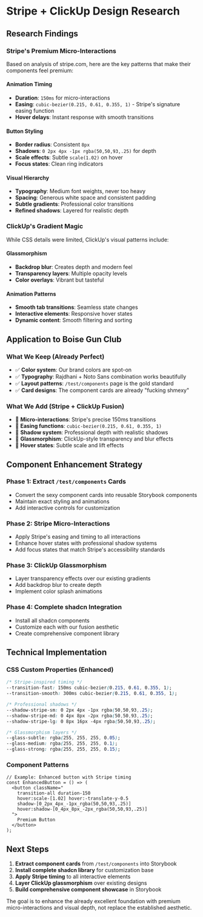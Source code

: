 
<Meta title="Documentation/Research/Design Patterns" />

# Stripe + ClickUp Design Research

## Research Findings

### Stripe's Premium Micro-Interactions

Based on analysis of stripe.com, here are the key patterns that make their components feel premium:

#### Animation Timing
- **Duration**: `150ms` for micro-interactions
- **Easing**: `cubic-bezier(0.215, 0.61, 0.355, 1)` - Stripe's signature easing function
- **Hover delays**: Instant response with smooth transitions

#### Button Styling
- **Border radius**: Consistent `8px` 
- **Shadows**: `0 2px 4px -1px rgba(50,50,93,.25)` for depth
- **Scale effects**: Subtle `scale(1.02)` on hover
- **Focus states**: Clean ring indicators

#### Visual Hierarchy
- **Typography**: Medium font weights, never too heavy
- **Spacing**: Generous white space and consistent padding
- **Subtle gradients**: Professional color transitions
- **Refined shadows**: Layered for realistic depth

### ClickUp's Gradient Magic

While CSS details were limited, ClickUp's visual patterns include:

#### Glassmorphism
- **Backdrop blur**: Creates depth and modern feel
- **Transparency layers**: Multiple opacity levels
- **Color overlays**: Vibrant but tasteful

#### Animation Patterns
- **Smooth tab transitions**: Seamless state changes
- **Interactive elements**: Responsive hover states
- **Dynamic content**: Smooth filtering and sorting

## Application to Boise Gun Club

### What We Keep (Already Perfect)
- ✅ **Color system**: Our brand colors are spot-on
- ✅ **Typography**: Rajdhani + Noto Sans combination works beautifully  
- ✅ **Layout patterns**: `/test/components` page is the gold standard
- ✅ **Card designs**: The component cards are already "fucking shmexy"

### What We Add (Stripe + ClickUp Fusion)
- 🎯 **Micro-interactions**: Stripe's precise 150ms transitions
- 🎯 **Easing functions**: `cubic-bezier(0.215, 0.61, 0.355, 1)`
- 🎯 **Shadow system**: Professional depth with realistic shadows
- 🎯 **Glassmorphism**: ClickUp-style transparency and blur effects
- 🎯 **Hover states**: Subtle scale and lift effects

## Component Enhancement Strategy

### Phase 1: Extract `/test/components` Cards
- Convert the sexy component cards into reusable Storybook components
- Maintain exact styling and animations
- Add interactive controls for customization

### Phase 2: Stripe Micro-Interactions
- Apply Stripe's easing and timing to all interactions
- Enhance hover states with professional shadow systems
- Add focus states that match Stripe's accessibility standards

### Phase 3: ClickUp Glassmorphism
- Layer transparency effects over our existing gradients
- Add backdrop blur to create depth
- Implement color splash animations

### Phase 4: Complete shadcn Integration
- Install all shadcn components
- Customize each with our fusion aesthetic
- Create comprehensive component library

## Technical Implementation

### CSS Custom Properties (Enhanced)
```css
/* Stripe-inspired timing */
--transition-fast: 150ms cubic-bezier(0.215, 0.61, 0.355, 1);
--transition-smooth: 300ms cubic-bezier(0.215, 0.61, 0.355, 1);

/* Professional shadows */
--shadow-stripe-sm: 0 2px 4px -1px rgba(50,50,93,.25);
--shadow-stripe-md: 0 4px 8px -2px rgba(50,50,93,.25);
--shadow-stripe-lg: 0 8px 16px -4px rgba(50,50,93,.25);

/* Glassmorphism layers */
--glass-subtle: rgba(255, 255, 255, 0.05);
--glass-medium: rgba(255, 255, 255, 0.1);
--glass-strong: rgba(255, 255, 255, 0.15);
```

### Component Patterns
```tsx
// Example: Enhanced button with Stripe timing
const EnhancedButton = () => (
  <button className="
    transition-all duration-150 
    hover:scale-[1.02] hover:-translate-y-0.5
    shadow-[0_2px_4px_-1px_rgba(50,50,93,.25)]
    hover:shadow-[0_4px_8px_-2px_rgba(50,50,93,.25)]
  ">
    Premium Button
  </button>
);
```

## Next Steps

1. **Extract component cards** from `/test/components` into Storybook
2. **Install complete shadcn library** for customization base
3. **Apply Stripe timing** to all interactive elements  
4. **Layer ClickUp glassmorphism** over existing designs
5. **Build comprehensive component showcase** in Storybook

The goal is to enhance the already excellent foundation with premium micro-interactions and visual depth, not replace the established aesthetic.